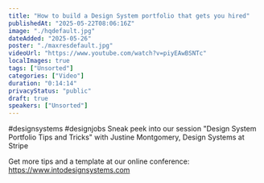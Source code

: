 ```yaml
---
title: "How to build a Design System portfolio that gets you hired"
publishedAt: "2025-05-22T08:06:16Z"
image: "./hqdefault.jpg"
dateAdded: "2025-05-26"
poster: "./maxresdefault.jpg"
videoUrl: "https://www.youtube.com/watch?v=piyEAwBSNTc"
localImages: true
tags: ["Unsorted"]
categories: ["Video"]
duration: "0:14:14"
privacyStatus: "public"
draft: true
speakers: ["Unsorted"]
---
```

#designsystems #designjobs 
Sneak peek into our session "Design System Portfolio Tips and Tricks" with Justine Montgomery, Design Systems at Stripe

Get more tips and a template at our online conference:
https://www.intodesignsystems.com

